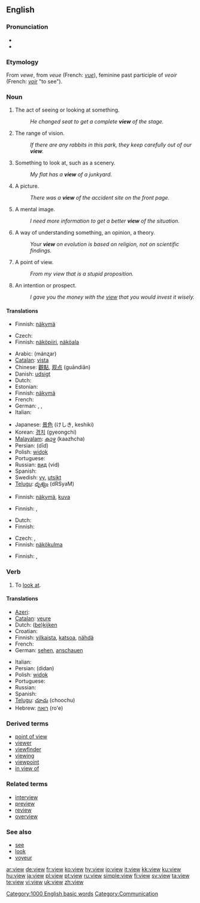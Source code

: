 {{wikipedia|dab=view (disambiguation)|view}}
==English==

{{rank|late|bed|living|531|view|although|knowledge|hath}}

===Pronunciation===
* {{IPA|/vjuː/}}
*{{audio|en-us-view.ogg|Audio (US)}}

===Etymology===
From {{AF.}} ''vewe'', from {{OF.}} ''veue'' (French: ''[[vue]]''), feminine past participle of ''veoir'' (French: ''[[voir]]'' "to see").

===Noun===
{{en-noun}}

# The act of seeing or looking at something.
#:''He changed seat to get a complete '''view''' of the stage.''
# The range of vision.
#:''If there are any rabbits in this park, they keep carefully out of our '''view'''.''
# Something to look at, such as a scenery.
#:''My flat has a '''view''' of a junkyard.''
# A picture.
#:''There was a '''view''' of the accident site on the front page.''
# A mental image.
#:''I need more information to get a better '''view''' of the situation.''
# A way of understanding something, an opinion, a theory.
#:''Your '''view''' on evolution is based on religion, not on scientific findings.''
# A point of view.
#:''From my view that is a stupid proposition.''
# An intention or prospect.
#:''I gave you the money with the [[view]] that you would invest it wisely.''

====Translations====
{{trans-top|seeing}}
* Finnish: [[näkymä]]
{{trans-bottom}}

{{trans-top|range of vision}}
* Czech: {{t-|cs|dohled|m}}
* Finnish: [[näköpiiri]], [[näköala]]
{{trans-bottom}}

{{trans-top|something to look at}}
* Arabic: {{ARchar|[[منظر]]}} (mánʐar)
* [[Catalan]]: [[vista]] {{f}}
* Chinese: [[觀點]], [[观点]] (guāndiǎn)
* Danish: [[udsigt#Danish|udsigt]]
* Dutch: {{t+|nl|zicht}}
* Estonian: {{t-|et|vaade}}
* Finnish: [[näkymä]]
* French: {{t+|fr|vue|f}}
* German: {{t+|de|Anblick}}, {{t+|de|Sicht|f}}, {{t+|de|Ansicht|f}}
* Italian: {{t+|it|veduta|f}}
{{trans-mid}}
* Japanese: [[景色]] (けしき, keshiki)
* Korean: [[경치]] (gyeongchi)
* [[Malayalam]]: [[കാഴ്ച]] (kaazhcha)
* Persian: {{FAchar|[[دید]]}} (dīd)
* Polish: [[widok]] {{m}}
* Portuguese: {{t+|pt|vista|f}}
* Russian: [[вид]] (vid) {{m}}
* Spanish: {{t-|es|vista|f}}
* Swedish: [[vy]], [[utsikt]]
* [[Telugu]]: [[దృశ్యం]] (dRSyaM)
{{trans-bottom}}

{{trans-top|picture}}
* Finnish: [[näkymä]], [[kuva]]
{{trans-bottom}}

{{trans-top|mental image}}
* Finnish: {{t+|fi|kuva}}, {{t+|fi|käsitys}}
{{trans-bottom}}

{{trans-top|way of understanding}}
* Dutch: {{t-|nl|opvatting}}
* Finnish: {{t+|fi|näkemys}}
{{trans-bottom}}

{{trans-top|point of view}}
* Czech: {{t+|cs|pohled|m}}, {{t+|cs|názor|m}}
* Finnish: [[näkökulma]]
{{trans-bottom}}

{{trans-top|intention}}
* Finnish: {{t-|fi|oletus}}, {{t+|fi|tarkoitus}}
{{trans-bottom}}

===Verb===
{{en-verb}}

#{{transitive}} To [[look at]].

====Translations====
{{top}}
* [[Azeri]]: {{t|az|görüş|xs=Azeri}}
* [[Catalan]]: [[veure]]
* Dutch: ([[bekijken|be]])[[kijken]]
* Croatian: {{t+|hr|vidjeti}}
* Finnish: [[vilkaista]], [[katsoa]], [[nähdä]]
* French: {{t+|fr|regarder}}
* German: [[sehen]], [[anschauen]]
{{mid}}
* Italian: {{t+|it|guardare}}
* Persian: {{FAchar|[[دیدن]]}} (didan)
* Polish: [[widok]]
* Portuguese: {{t+|pt|ver}}
* Russian: {{t+|ru|видеть|sc=Cyrl}}
* Spanish: {{t+|es|ver}}
* [[Telugu]]: [[చూచు]] (choochu)
* Hebrew: [[רואה]] (ro'e)
{{bottom}}

===Derived terms===
*[[point of view]]
*[[viewer]]
*[[viewfinder]]
*[[viewing]]<!--noun, as in "a viewing of a property"-->
*[[viewpoint]]
*[[in view of]]

===Related terms===
*[[interview]]
*[[preview]]
*[[review]]
*[[overview]]

===See also===
*[[see]]
*[[look]]
*[[voyeur]]

[[Category:1000 English basic words]]
[[Category:Communication]]

[[ar:view]]
[[de:view]]
[[fr:view]]
[[ko:view]]
[[hy:view]]
[[io:view]]
[[it:view]]
[[kk:view]]
[[ku:view]]
[[hu:view]]
[[ja:view]]
[[pl:view]]
[[pt:view]]
[[ru:view]]
[[simple:view]]
[[fi:view]]
[[sv:view]]
[[ta:view]]
[[te:view]]
[[vi:view]]
[[uk:view]]
[[zh:view]]
